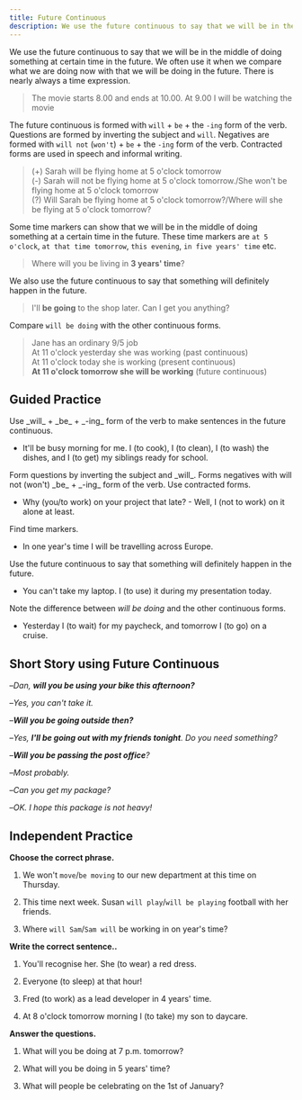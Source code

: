 ```yaml
---
title: Future Continuous
description: We use the future continuous to say that we will be in the middle of doing something at certain time in the future.
---
```


We use the future continuous to say that we will be in the middle of doing something at certain time in the future. We often use it when we compare what we are doing now with that we will be doing in the future. There is nearly always a time expression.

> The movie starts 8.00 and ends at 10.00. At 9.00 I will be watching the movie

The future continuous is formed with `will` + `be` + the `-ing` form of the verb. Questions are formed by inverting the subject and `will`. Negatives are formed with `will not` (`won't`) + `be` + the `-ing` form of the verb. Contracted forms are used in speech and informal writing.

> (+) Sarah will be flying home at 5 o'clock tomorrow  
> (-) Sarah will not be flying home at 5 o'clock tomorrow./She won't be flying home at 5 o'clock tomorrow  
> (?) Will Sarah be flying home at 5 o'clock tomorrow?/Where will she be flying at 5 o'clock tomorrow?

Some time markers can show that we will be in the middle of doing something at a certain time in the future. These time markers are `at 5 o'clock`, `at that time tomorrow`, `this evening`, `in five years' time` etc.

> Where will you be living in **3 years' time**?

We also use the future continuous to say that something will definitely happen in the future.

> I'll **be going** to the shop later. Can I get you anything?

Compare `will be doing` with the other continuous forms.

> Jane has an ordinary 9/5 job  
> At 11 o'clock yesterday she was working (past continuous)  
> At 11 o'clock today she is working (present continuous)  
> **At 11 o'clock tomorrow she will be working** (future continuous)

## Guided Practice

<Sidenote mt={8}>
  Use _will_ + _be_ + _-ing_ form of the verb to make sentences in the future continuous.
</Sidenote>

- It'll be busy morning for me. I (to cook), I (to clean), I (to wash) the dishes, and I (to get) my siblings ready for school. <InfoTooltip label="It'll be a busy morning for me. I'll be cooking, I'll be cleaning, I'll be washing the dishes, and I'll be getting my siblings ready for school." />

<Sidenote>
  Form questions by inverting the subject and _will_. Forms negatives with will not (won't) _be_ +
  _-ing_ form of the verb. Use contracted forms.
</Sidenote>

- Why (you/to work) on your project that late? - Well, I (not to work) on it alone at least. <InfoTooltip label="Why will you be working on your project that late? - Well, I won't be working on it alone at least." />

<Sidenote>Find time markers.</Sidenote>

- In one year's time I will be travelling across Europe. <InfoTooltip label="one year's time" />

<Sidenote>
  Use the future continuous to say that something will definitely happen in the future.
</Sidenote>

- You can't take my laptop. I (to use) it during my presentation today. <InfoTooltip label="I'll be using it during my presentation today." />

<Sidenote>Note the difference between _will be doing_ and the other continuous forms.</Sidenote>

- Yesterday I (to wait) for my paycheck, and tomorrow I (to go) on a cruise. <InfoTooltip label="Yesterday I was waiting for my paycheck, and tomorrow I will be going on a cruise." />

## Short Story using Future Continuous

–_Dan, **will you be using your bike this afternoon?**_

–_Yes, you can't take it._

–_**Will you be going outside then?**_

–_Yes, **I'll be going out with my friends tonight**. Do you need something?_

–_**Will you be passing the post office**?_

–_Most probably._

–_Can you get my package?_

–_OK. I hope this package is not heavy!_

## Independent Practice

**Choose the correct phrase.**

1. We won't `move`/`be moving` to our new department at this time on Thursday. <InfoTooltip label="be moving" />

2. This time next week. Susan `will play`/`will be playing` football with her friends. <InfoTooltip label="will be playing" />

3. Where `will Sam`/`Sam will` be working in on year's time? <InfoTooltip label="will Sam" />

**Write the correct sentence..**

1. You'll recognise her. She (to wear) a red dress. <InfoTooltip label="She will be wearing a red dress." />

2. Everyone (to sleep) at that hour! <InfoTooltip label="Everyone will be sleeping at that hour!" />

3. Fred (to work) as a lead developer in 4 years' time. <InfoTooltip label="Fred will be working as a lead developer in 4 years' time." />

4. At 8 o'clock tomorrow morning I (to take) my son to daycare. <InfoTooltip label="At 8 o'clock tomorrow morning I will be taking my son to daycare." />

**Answer the questions.**

1. What will you be doing at 7 p.m. tomorrow? <InfoTooltip label="I'll be driving to Boston at this time tomorrow." />

2. What will you be doing in 5 years' time? <InfoTooltip label="I'll be working at a tech company." />

3. What will people be celebrating on the 1st of January? <InfoTooltip label="People will be celebrating New Year on the 1st of January." />
